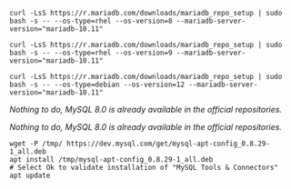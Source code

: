 
<Tabs groupId="database-sync">

<TabItem value="MariaDB" label="MariaDB">

<Tabs groupId="sync">

<TabItem value="Alma / RHEL / Oracle Linux 8" label="Alma / RHEL / Oracle Linux 8">

```shell
curl -LsS https://r.mariadb.com/downloads/mariadb_repo_setup | sudo bash -s -- --os-type=rhel --os-version=8 --mariadb-server-version="mariadb-10.11"
```

</TabItem>
<TabItem value="Alma / RHEL / Oracle Linux 9" label="Alma / RHEL / Oracle Linux 9">

```shell
curl -LsS https://r.mariadb.com/downloads/mariadb_repo_setup | sudo bash -s -- --os-type=rhel --os-version=9 --mariadb-server-version="mariadb-10.11"
```

</TabItem>
<TabItem value="Debian 12" label="Debian 12">

```shell
curl -LsS https://r.mariadb.com/downloads/mariadb_repo_setup | sudo bash -s -- --os-type=debian --os-version=12 --mariadb-server-version="mariadb-10.11"
```

</TabItem>
</Tabs>

</TabItem>
<TabItem value="MySQL" label="MySQL">

<Tabs groupId="sync">

<TabItem value="Alma / RHEL / Oracle Linux 8" label="Alma / RHEL / Oracle Linux 8">

*Nothing to do, MySQL 8.0 is already available in the official repositories.*

</TabItem>
<TabItem value="Alma / RHEL / Oracle Linux 9" label="Alma / RHEL / Oracle Linux 9">

*Nothing to do, MySQL 8.0 is already available in the official repositories.*

</TabItem>
<TabItem value="Debian 12" label="Debian 12">

```shell
wget -P /tmp/ https://dev.mysql.com/get/mysql-apt-config_0.8.29-1_all.deb
apt install /tmp/mysql-apt-config_0.8.29-1_all.deb
# Select Ok to validate installation of "MySQL Tools & Connectors"
apt update
```

</TabItem>
</Tabs>

</TabItem>
</Tabs>